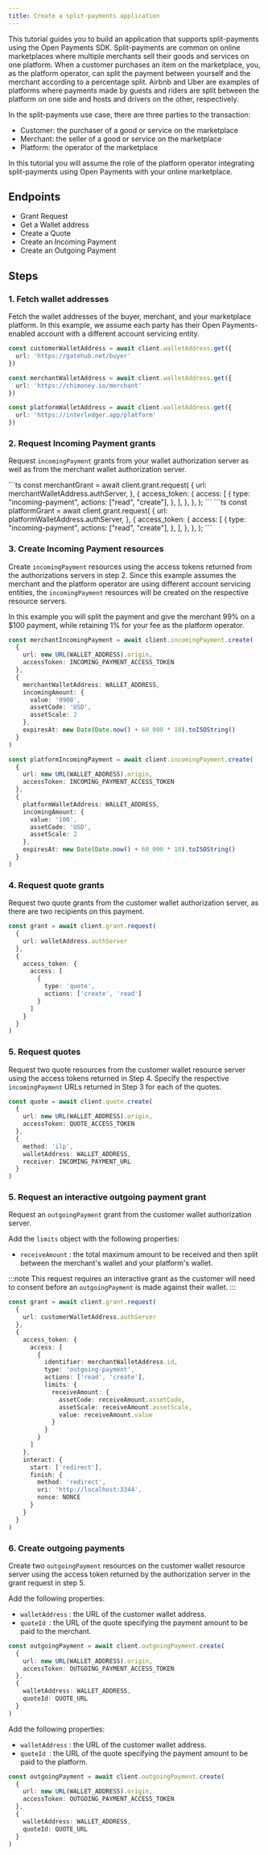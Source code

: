 ```yaml
---
title: Create a split-payments application
---
```



This tutorial guides you to build an application that supports split-payments using the Open Payments SDK. Split-payments are common on online marketplaces where multiple merchants sell their goods and services on one platform. When a customer purchases an item on the marketplace, you, as the platform operator, can split the payment between yourself and the merchant according to a percentage split. Airbnb and Uber are examples of platforms where payments made by guests and riders are split between the platform on one side and hosts and drivers on the other, respectively.

In the split-payments use case, there are three parties to the transaction:

- Customer: the purchaser of a good or service on the marketplace
- Merchant: the seller of a good or service on the marketplace
- Platform: the operator of the marketplace

In this tutorial you will assume the role of the platform operator integrating split-payments using Open Payments with your online marketplace.

## Endpoints

- <LinkOut href='https://openpayments.dev/apis/auth-server/operations/post-request/'>
    Grant Request
  </LinkOut>
- <LinkOut href='https://openpayments.dev/apis/wallet-address-server/operations/get-wallet-address/'>
    Get a Wallet address
  </LinkOut>
- <LinkOut href='https://openpayments.dev/apis/resource-server/operations/create-quote/'>
    Create a Quote
  </LinkOut>
- <LinkOut href='https://openpayments.dev/apis/resource-server/operations/create-incoming-payment/'>
    Create an Incoming Payment
  </LinkOut>
- <LinkOut href='https://openpayments.dev/apis/resource-server/operations/create-outgoing-payment/'>
    Create an Outgoing Payment
  </LinkOut>

<Tabs>
<TabItem label='TypeScript'>
<Ts />

## Steps

### 1. Fetch wallet addresses

Fetch the wallet addresses of the buyer, merchant, and your marketplace platform. In this example, we assume each party has their Open Payments-enabled account with a different account servicing entity.

```ts
const customerWalletAddress = await client.walletAddress.get({
  url: 'https://gatehub.net/buyer'
})

const merchantWalletAddress = await client.walletAddress.get({
  url: 'https://chimoney.io/merchant'
})

const platformWalletAddress = await client.walletAddress.get({
  url: 'https://interledger.app/platform'
})
```

### 2. Request Incoming Payment grants

Request `incomingPayment` grants from your wallet authorization server as well as from the merchant wallet authorization server.

<Tabs>
<TabItem label = 'Merchant'>
```ts 
const merchantGrant = await client.grant.request(
  {
    url: merchantWalletAddress.authServer,
  },
  {
    access_token: {
      access: [
        {
          type: "incoming-payment",
          actions: ["read", "create"],
        },
      ],
    },
  },
);
```
</TabItem>
<TabItem label = 'Platform'>
```ts
const platformGrant = await client.grant.request(
  {
    url: platformWalletAddress.authServer,
  },
  {
    access_token: {
      access: [
        {
          type: "incoming-payment",
          actions: ["read", "create"],
        },
      ],
    },
  },
);
```
</TabItem>
</Tabs>

### 3. Create Incoming Payment resources

Create `incomingPayment` resources using the access tokens returned from the authorizations servers in step 2. Since this example assumes the merchant and the platform operator are using different account servicing entities, the `incomingPayment` resources will be created on the respective resource servers.

In this example you will split the payment and give the merchant 99% on a $100 payment, while retaining 1% for your fee as the platform operator.

<Tabs>
<TabItem label = 'Merchant'>

```ts
const merchantIncomingPayment = await client.incomingPayment.create(
  {
    url: new URL(WALLET_ADDRESS).origin,
    accessToken: INCOMING_PAYMENT_ACCESS_TOKEN
  },
  {
    merchantWalletAddress: WALLET_ADDRESS,
    incomingAmount: {
      value: '9900',
      assetCode: 'USD',
      assetScale: 2
    },
    expiresAt: new Date(Date.now() + 60_000 * 10).toISOString()
  }
)
```

</TabItem>

<TabItem label = 'Platform'>

```ts
const platformIncomingPayment = await client.incomingPayment.create(
  {
    url: new URL(WALLET_ADDRESS).origin,
    accessToken: INCOMING_PAYMENT_ACCESS_TOKEN
  },
  {
    platformWalletAddress: WALLET_ADDRESS,
    incomingAmount: {
      value: '100',
      assetCode: 'USD',
      assetScale: 2
    },
    expiresAt: new Date(Date.now() + 60_000 * 10).toISOString()
  }
)
```

</TabItem>
</Tabs>

### 4. Request quote grants

Request two quote grants from the customer wallet authorization server, as there are two recipients on this payment.

```ts
const grant = await client.grant.request(
  {
    url: walletAddress.authServer
  },
  {
    access_token: {
      access: [
        {
          type: 'quote',
          actions: ['create', 'read']
        }
      ]
    }
  }
)
```

### 5. Request quotes

Request two quote resources from the customer wallet resource server using the access tokens returned in Step 4. Specify the respective `incomingPayment` URLs returned in Step 3 for each of the quotes.

```ts
const quote = await client.quote.create(
  {
    url: new URL(WALLET_ADDRESS).origin,
    accessToken: QUOTE_ACCESS_TOKEN
  },
  {
    method: 'ilp',
    walletAddress: WALLET_ADDRESS,
    receiver: INCOMING_PAYMENT_URL
  }
)
```

### 5. Request an interactive outgoing payment grant

Request an `outgoingPayment` grant from the customer wallet authorization server.

Add the `limits` object with the following properties:

- `receiveAmount` : the total maximum amount to be received and then split between the merchant's wallet and your platform's wallet.

:::note
This request requires an interactive grant as the customer will need to consent before an `outgoingPayment` is made against their wallet.
:::

```ts
const grant = await client.grant.request(
  {
    url: customerWalletAddress.authServer
  },
  {
    access_token: {
      access: [
        {
          identifier: merchantWalletAddress.id,
          type: 'outgoing-payment',
          actions: ['read', 'create'],
          limits: {
            receiveAmount: {
              assetCode: receiveAmount.assetCode,
              assetScale: receiveAmount.assetScale,
              value: receiveAmount.value
            }
          }
        }
      ]
    },
    interact: {
      start: ['redirect'],
      finish: {
        method: 'redirect',
        uri: 'http://localhost:3344',
        nonce: NONCE
      }
    }
  }
)
```

### 6. Create outgoing payments

Create two `outgoingPayment` resources on the customer wallet resource server using the access token returned by the authorization server in the grant request in step 5.

<Tabs>
<TabItem label = 'Merchant'>

Add the following properties:

- `walletAddress` : the URL of the customer wallet address.
- `quoteId `: the URL of the quote specifying the payment amount to be paid to the merchant.

```ts
const outgoingPayment = await client.outgoingPayment.create(
  {
    url: new URL(WALLET_ADDRESS).origin,
    accessToken: OUTGOING_PAYMENT_ACCESS_TOKEN
  },
  {
    walletAddress: WALLET_ADDRESS,
    quoteId: QUOTE_URL
  }
)
```

</TabItem>

<TabItem label ='Platform'>
Add the following properties:

- `walletAddress` : the URL of the customer wallet address.
- `quoteId `: the URL of the quote specifying the payment amount to be paid to the platform.

```ts
const outgoingPayment = await client.outgoingPayment.create(
  {
    url: new URL(WALLET_ADDRESS).origin,
    accessToken: OUTGOING_PAYMENT_ACCESS_TOKEN
  },
  {
    walletAddress: WALLET_ADDRESS,
    quoteId: QUOTE_URL
  }
)
```

</TabItem>
</Tabs>

</TabItem>
</Tabs>
